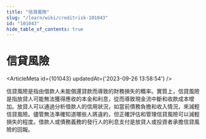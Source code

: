 ```yaml
---
title: "信貸風險"
slug: "/learn/wiki/creditrisk-101043"
id: "101043"
hide_table_of_contents: true
---
```



# 信貸風險

<ArticleMeta id={101043} updatedAt={'2023-09-26 13:58:54'} />
<div className='border-solid border-b border-t-0 my-4 border-[var(--ifm-color-gray-300)]' />

信貸風險是指由借款人未能償還貸款而導致的財務損失的概率。實質上，信貸風險是指放貸人可能無法獲得應收的本金和利息，從而導致現金流中斷和收款成本增加。放貸人可以通過分析借款人的信用狀況，如當前債務負擔和收入情況，來減輕信貸風險。儘管無法準確知道哪些人將違約，但正確評估和管理信貸風險可以減輕損失的程度。借款人或債務義務的發行人的利息支付是放貸人或投資者承擔信貸風險的回報。
